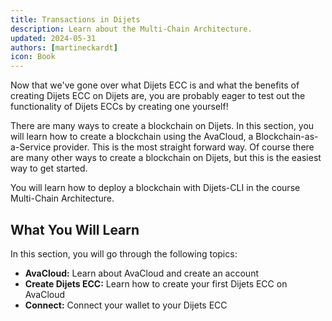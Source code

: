 ```yaml
---
title: Transactions in Dijets
description: Learn about the Multi-Chain Architecture.
updated: 2024-05-31
authors: [martineckardt]
icon: Book
---
```


Now that we've gone over what Dijets ECC is and what the benefits of creating Dijets ECC on Dijets are, you are probably eager to test out the functionality of Dijets ECCs by creating one yourself!

There are many ways to create a blockchain on Dijets. In this section, you will learn how to create a blockchain using the AvaCloud, a Blockchain-as-a-Service provider. This is the most straight forward way. Of course there are many other ways to create a blockchain on Dijets, but this is the easiest way to get started. 

You will learn how to deploy a blockchain with Dijets-CLI in the course Multi-Chain Architecture.

## What You Will Learn

In this section, you will go through the following topics:

- **AvaCloud:** Learn about AvaCloud and create an account
- **Create Dijets ECC:** Learn how to create your first Dijets ECC on AvaCloud
- **Connect:** Connect your wallet to your Dijets ECC